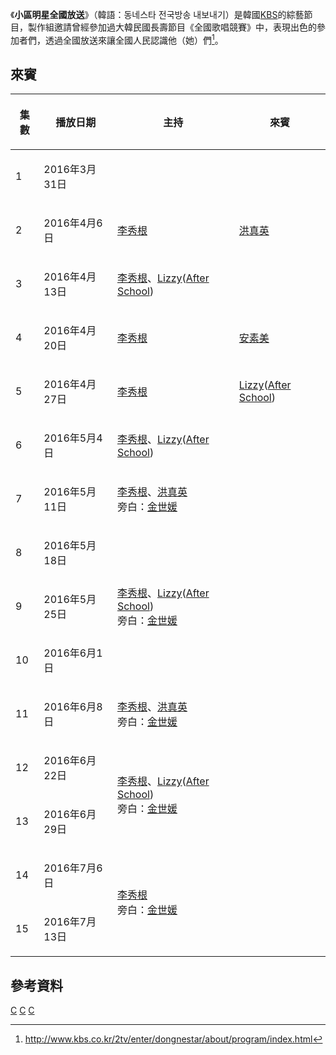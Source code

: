 {{多個問題|
{{Notability Unreferenced |time=2017-02-08T17:00:20+00:00}}
{{citation style|time=2017-02-08T11:46:29+00:00}}
{{expand|time=2017-02-08T11:46:29+00:00}}
}}
{{電視節目信息框
|名稱       = 小區明星全國放送
|原名       = {{lang|kor|동네스타 전국방송 내보내기}} 
|圖片       = [[File:Neighborhood_Superstar_Logo.jpg|280px]]
|圖說       = 
|類型       = [[綜藝節目|綜藝節目]]、[[真人秀|真人秀]]
|主持       = [[李秀根|李秀根]]、[[Lizzy|Lizzy]]([[After_School|After School]])、[[洪真英|洪真英]]
|地區       = {{KOR}}
|語言       = [[韓語|韓語]]
|製片人     = 
|developer  =
|每集長     = 約分鐘
|電視臺     = [[KBS|KBS]]
|視頻制式   = [[1080i|1080i]] ([[HDTV|HDTV]])
|音頻制式   = [[立體聲|立體聲]]
|首播國家   = {{KOR}}
|集數       = 15集
|開始       = {{start date|2016|3|31}}
|結束       =  {{end date|2016|7|13}}
|官方網站   = 
|tv_com_id  = 
|related    = 	
|}}

《'''小區明星全國放送'''》（韓語：동네스타 전국방송 내보내기）是韓國[[KBS|KBS]]的綜藝節目，製作組邀請曾經參加過大韓民國長壽節目《全國歌唱競賽》中，表現出色的參加者們，透過全國放送來讓全國人民認識他（她）們<ref>http://www.kbs.co.kr/2tv/enter/dongnestar/about/program/index.html</ref>。

==來賓==
{| class="wikitable"
|- 
!集數!!播放日期!!主持!!來賓
|-
|1||2016年3月31日|| ||
|-
|2||2016年4月6日||[[李秀根|李秀根]]||[[洪真英|洪真英]]
|-
|3||2016年4月13日||[[李秀根|李秀根]]、[[Lizzy|Lizzy]]([[After_School|After School]])||
|-
|4||2016年4月20日||[[李秀根|李秀根]]||[[安素美|安素美]]
|-
|5||2016年4月27日||[[李秀根|李秀根]]||[[Lizzy|Lizzy]]([[After_School|After School]])
|-
|6||2016年5月4日||[[李秀根|李秀根]]、[[Lizzy|Lizzy]]([[After_School|After School]])||
|-
|7||2016年5月11日||[[李秀根|李秀根]]、[[洪真英|洪真英]]<br>旁白：[[金世媛|金世媛]]||
|-
|8||2016年5月18日||rowspan=3|[[李秀根|李秀根]]、[[Lizzy|Lizzy]]([[After_School|After School]])<br>旁白：[[金世媛|金世媛]]||
|-
|9||2016年5月25日||
|-
|10||2016年6月1日||
|-
|11||2016年6月8日||[[李秀根|李秀根]]、[[洪真英|洪真英]]<br>旁白：[[金世媛|金世媛]]||
|-
|12||2016年6月22日||rowspan=2|[[李秀根|李秀根]]、[[Lizzy|Lizzy]]([[After_School|After School]])<br>旁白：[[金世媛|金世媛]]||
|-
|13||2016年6月29日||
|-
|14||2016年7月6日||rowspan=2|[[李秀根|李秀根]]<br>旁白：[[金世媛|金世媛]]||
|-
|15||2016年7月13日||
|}

==參考資料==
{{Reflist}}

{{KBS 2TV}}

[[Category:韓國廣播公司|C]]
[[Category:韓國電視節目|C]]
[[Category:韓國綜藝節目|C]]